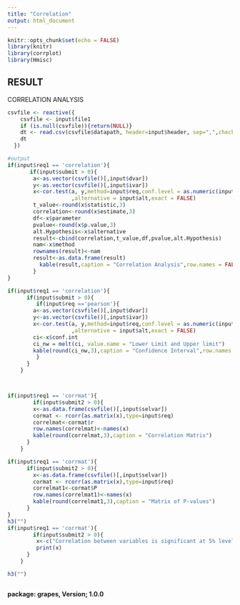 ```yaml
---
title: "Correlation"
output: html_document
---
```



```r
knitr::opts_chunk$set(echo = FALSE)
library(knitr)
library(corrplot)
library(Hmisc)
```
## RESULT
CORRELATION ANALYSIS 

```r
csvfile <- reactive({
    csvfile <- input$file1
    if (is.null(csvfile)){return(NULL)}
    dt <- read.csv(csvfile$datapath, header=input$header, sep=",",check.names = FALSE)
    dt
  })

#output
if(input$req1 == 'correlation'){
       if(input$submit > 0){
        a<-as.vector(csvfile()[,input$dvar])
        y<-as.vector(csvfile()[,input$ivar])
        x<-cor.test(a, y,method=input$req,conf.level = as.numeric(input$ci)
                    ,alternative = input$alt,exact = FALSE)
        t_value<-round(x$statistic,3)
        correlation<-round(x$estimate,3)
        df<-x$parameter
        pvalue<-round(x$p.value,3)
        alt.Hypothesis<-x$alternative
        result<-cbind(correlation,t_value,df,pvalue,alt.Hypothesis)
        nam<-x$method
        rownames(result)<-nam
        result<-as.data.frame(result)
          kable(result,caption = "Correlation Analysis",row.names = FALSE)
        }
}

if(input$req1 == 'correlation'){
      if(input$submit > 0){
         if(input$req =='pearson'){
        a<-as.vector(csvfile()[,input$dvar])
        y<-as.vector(csvfile()[,input$ivar])
        x<-cor.test(a, y,method=input$req,conf.level = as.numeric(input$ci)
                    ,alternative = input$alt,exact = FALSE)
        ci<-x$conf.int
        ci_nw = melt(ci, value.name = "Lower Limit and Upper limit")
        kable(round(ci_nw,3),caption = "Confidence Interval",row.names = FALSE)
         }
      }
    } 



if(input$req1 == 'corrmat'){
        if(input$submit2 > 0){
        x<-as.data.frame(csvfile()[,input$selvar])
        cormat <- rcorr(as.matrix(x),type=input$req)
        correlmat<-cormat$r
        row.names(correlmat)<-names(x)
        kable(round(correlmat,3),caption = "Correlation Matrix")
      }
    }

if(input$req1 == 'corrmat'){
      if(input$submit2 > 0){
        x<-as.data.frame(csvfile()[,input$selvar])
        cormat <- rcorr(as.matrix(x),type=input$req)
        correlmat1<-cormat$P
        row.names(correlmat1)<-names(x)
        kable(round(correlmat1,3),caption = "Matrix of P-values")
      }
}
h3("")
if(input$req1 == 'corrmat'){
        if(input$submit2 > 0){
         x<-c("Correlation between variables is significant at 5% level if P-values are < 0.05")
         print(x)
      }
    }

h3("")



```








**package: grapes, Version; 1.0.0**



